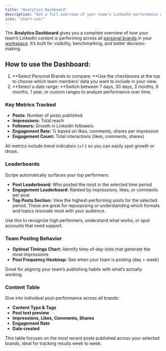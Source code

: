 ```yaml
---
title: "Analytics Dashboard"
description: "Get a full overview of your team’s LinkedIn performance with Scripe’s Analytics Dashboard."
icon: "chart-user"
---
```


The **Analytics Dashboard** gives you a complete overview of how your team’s LinkedIn content is performing across all [personal brands](/account/personalbrand) in your [workspace](/team-plan/workspace). It’s built for visibility, benchmarking, and better decision-making.

## How to use the Dashboard:

1. **Select Personal Brands to compare: **Use the checkboxes at the top to choose which team members’ data you want to include in your view.
2. **Select a date range: **Switch between 7 days, 30 days, 3 months, 6 months, 1 year, or custom ranges to analyze performance over time.

### Key Metrics Tracked

- **Posts:** Number of posts published
- **Impressions:** Total reach 
- **Followers:** Growth in LinkedIn followers 
- **Engagement Rate:** % based on likes, comments, shares per impression
- **Engagement Count:** Total interactions (likes, comments, shares)

All metrics include trend indicators (\+/-) so you can easily spot growth or drops.

### Leaderboards

Scripe automatically surfaces your top performers:

- **Post Leaderboard:** Who posted the most in the selected time period
- **Engagement Leaderboard:** Ranked by impressions, likes, or comments per post
- **Top Posts Section:** View the highest-performing posts for the selected period. These are great for repurposing or understanding which formats and topics resonate most with your audience.

Use this to recognize high performers, understand what works, or spot accounts that need support.

### Team Posting Behavior

- **Optimal Timings Chart:** Identify time-of-day slots that generate the most impressions
- **Post Frequency Heatmap:** See when your team is posting (day \+ week)

Great for aligning your team’s publishing habits with what’s actually working.

### Content Table

Dive into individual post-performance across all brands:

- **Content Type & Tags**
- **Post text preview**
- **Impressions, Likes, Comments, Shares**
- **Engagement Rate**
- **Date created**

This table focuses on the most recent posts published across your selected brands, ideal for tracking results week to week.